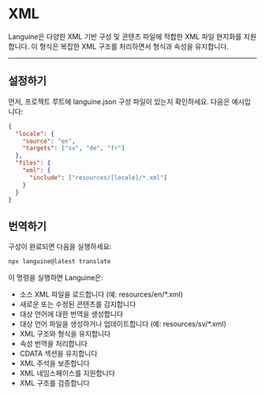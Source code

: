 # XML

Languine은 다양한 XML 기반 구성 및 콘텐츠 파일에 적합한 XML 파일 현지화를 지원합니다. 이 형식은 복잡한 XML 구조를 처리하면서 형식과 속성을 유지합니다.

---

## 설정하기

먼저, 프로젝트 루트에 languine.json 구성 파일이 있는지 확인하세요. 다음은 예시입니다:

```json
{
  "locale": {
    "source": "en",
    "targets": ["sv", "de", "fr"]
  },
  "files": {
    "xml": {
      "include": ["resources/[locale]/*.xml"]
    }
  }
}
```

## 번역하기

구성이 완료되면 다음을 실행하세요:

```bash
npx languine@latest translate
```

이 명령을 실행하면 Languine은:

- 소스 XML 파일을 로드합니다 (예: resources/en/*.xml)
- 새로운 또는 수정된 콘텐츠를 감지합니다
- 대상 언어에 대한 번역을 생성합니다
- 대상 언어 파일을 생성하거나 업데이트합니다 (예: resources/sv/*.xml)
- XML 구조와 형식을 유지합니다
- 속성 번역을 처리합니다
- CDATA 섹션을 유지합니다
- XML 주석을 보존합니다
- XML 네임스페이스를 지원합니다
- XML 구조를 검증합니다
